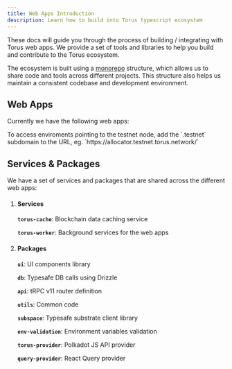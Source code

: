 ```yaml
---
title: Web Apps Introduction
description: Learn how to build into Torus typescript ecosystem
---
```



These docs will guide you through the process of building / integrating with Torus web apps. We provide a set of tools and libraries to help you build and contribute to the Torus ecosystem.

The ecosystem is built using a [monorepo](https://turbo.build/repo/docs) structure, which allows us to share code and tools across different projects. This structure also helps us maintain a consistent codebase and development environment.

## Web Apps

Currently we have the following web apps:

<LinkCard
  title="Torus Page"
  href="https://torus.network/"
  description="LP with general information about Torus"
/>
<LinkCard
  title="Torus DAO"
  href="https://dao.torus.network/"
  description="Allows users to voting on proposals, whitelist applications and view DAO activity"
/>
<LinkCard
  title="Torus Wallet"
  href="https://wallet.torus.network/"
  description="Interface for general network transactions, staking, and other wallet-related activities"
/>
<LinkCard
  title="Torus Bridge"
  href="https://bridge.torus.network/"
  description="Bridge assets between Torus and other networks"
/>
<LinkCard
  title="Torus Allocator"
  href="https://allocator.torus.network/"
  description="Set weights to registered agents on the network"
/>

<Aside type="tip">
  To access enviroments pointing to the testnet node, add the `.testnet`
  subdomain to the URL, eg. `https://allocator.testnet.torus.network/`
</Aside>

## Services & Packages

We have a set of services and packages that are shared across the different web apps:

<Steps>

1. #### Services

   **`torus-cache`**: Blockchain data caching service

   **`torus-worker`**: Background services for the web apps

2. #### Packages

   **`ui`**: UI components library

   **`db`**: Typesafe DB calls using Drizzle

   **`api`**: tRPC v11 router definition

   **`utils`**: Common code

   **`subspace`**: Typesafe substrate client library

   **`env-validation`**: Environment variables validation

   **`torus-provider`**: Polkadot JS API provider

   **`query-provider`**: React Query provider

</Steps>
